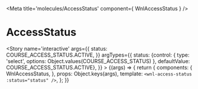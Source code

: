 

<Meta title='molecules/AccessStatus' component={ WnlAccessStatus } />

# AccessStatus

<Story name='interactive'
	args={{
		status: COURSE_ACCESS_STATUS.ACTIVE,
	}}
	argTypes={{
		status: {control: { type: 'select', options: Object.values(COURSE_ACCESS_STATUS) }, defaultValue: COURSE_ACCESS_STATUS.ACTIVE},
	}}
	>
	{(args) => {
		return {
			components: {
				WnlAccessStatus,
			},
			props: Object.keys(args),
			template: `<wnl-access-status :status="status" />`,
		};
	}}
</Story>
